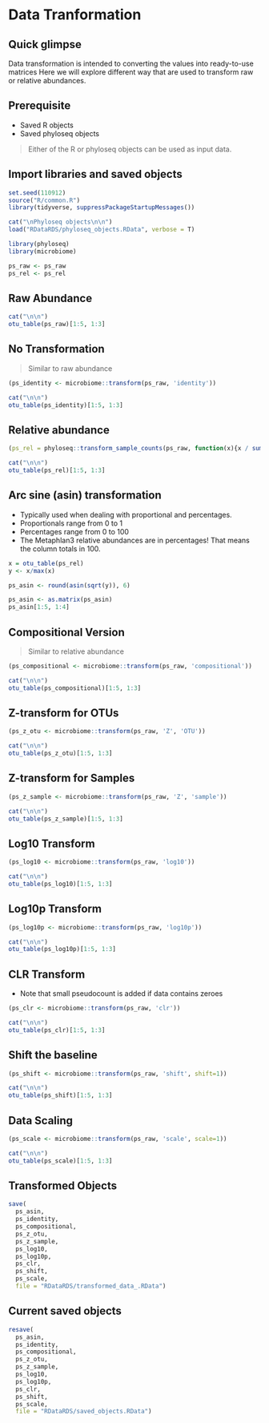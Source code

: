 # Data Tranformation {#data-transformation}

## Quick glimpse
Data transformation is intended to converting the values into ready-to-use matrices Here we will explore different way that are used to transform raw or relative abundances.

## Prerequisite
- Saved R objects
- Saved phyloseq objects

> Either of the R or phyloseq objects can be used as input data.

## Import libraries and saved objects
```r
set.seed(110912)
source("R/common.R")
library(tidyverse, suppressPackageStartupMessages())

cat("\nPhyloseq objects\n\n")
load("RDataRDS/phyloseq_objects.RData", verbose = T)
```

```r
library(phyloseq)
library(microbiome)

ps_raw <- ps_raw
ps_rel <- ps_rel
```

## Raw Abundance
```r
cat("\n\n")
otu_table(ps_raw)[1:5, 1:3]

```



##  No Transformation
> Similar to raw abundance

```r
(ps_identity <- microbiome::transform(ps_raw, 'identity'))

cat("\n\n")
otu_table(ps_identity)[1:5, 1:3]

```

## Relative abundance
```r
(ps_rel = phyloseq::transform_sample_counts(ps_raw, function(x){x / sum(x)}))

cat("\n\n")
otu_table(ps_rel)[1:5, 1:3]

```

## Arc sine (asin) transformation
- Typically used when dealing with proportional and percentages. 
- Proportionals range from 0 to 1
- Percentages range from 0 to 100
- The Metaphlan3 relative abundances are in percentages! That means the column totals in 100.

```r
x = otu_table(ps_rel)
y <- x/max(x)

ps_asin <- round(asin(sqrt(y)), 6)

ps_asin <- as.matrix(ps_asin)
ps_asin[1:5, 1:4]
```

## Compositional Version
> Similar to relative abundance

```r
(ps_compositional <- microbiome::transform(ps_raw, 'compositional'))

cat("\n\n")
otu_table(ps_compositional)[1:5, 1:3]
```

## Z-transform for OTUs

```r
(ps_z_otu <- microbiome::transform(ps_raw, 'Z', 'OTU'))

cat("\n\n")
otu_table(ps_z_otu)[1:5, 1:3]
```

## Z-transform for Samples

```r
(ps_z_sample <- microbiome::transform(ps_raw, 'Z', 'sample'))

cat("\n\n")
otu_table(ps_z_sample)[1:5, 1:3]
```

## Log10 Transform

```r
(ps_log10 <- microbiome::transform(ps_raw, 'log10'))

cat("\n\n")
otu_table(ps_log10)[1:5, 1:3]
```

## Log10p Transform

```r
(ps_log10p <- microbiome::transform(ps_raw, 'log10p'))

cat("\n\n")
otu_table(ps_log10p)[1:5, 1:3]
```

## CLR Transform

- Note that small pseudocount is added if data contains zeroes
```r
(ps_clr <- microbiome::transform(ps_raw, 'clr'))

cat("\n\n")
otu_table(ps_clr)[1:5, 1:3]

```


## Shift the baseline

```r
(ps_shift <- microbiome::transform(ps_raw, 'shift', shift=1))

cat("\n\n")
otu_table(ps_shift)[1:5, 1:3]

```

## Data Scaling

```r
(ps_scale <- microbiome::transform(ps_raw, 'scale', scale=1))

cat("\n\n")
otu_table(ps_scale)[1:5, 1:3]

```

## Transformed Objects
```r
save(
  ps_asin, 
  ps_identity,
  ps_compositional, 
  ps_z_otu, 
  ps_z_sample, 
  ps_log10, 
  ps_log10p, 
  ps_clr, 
  ps_shift, 
  ps_scale, 
  file = "RDataRDS/transformed_data_.RData")
```

## Current saved objects
```r
resave(
  ps_asin, 
  ps_identity,
  ps_compositional, 
  ps_z_otu, 
  ps_z_sample, 
  ps_log10, 
  ps_log10p, 
  ps_clr, 
  ps_shift, 
  ps_scale,
  file = "RDataRDS/saved_objects.RData")
```
